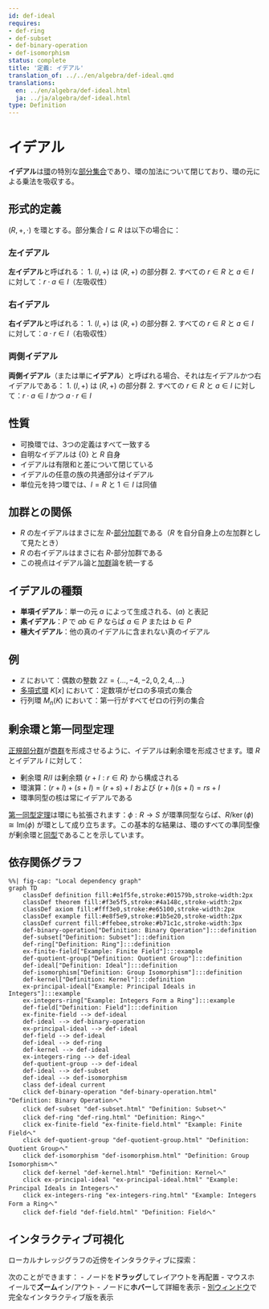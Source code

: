 ```yaml
---
id: def-ideal
requires:
- def-ring
- def-subset
- def-binary-operation
- def-isomorphism
status: complete
title: '定義: イデアル'
translation_of: ../../en/algebra/def-ideal.qmd
translations:
  en: ../en/algebra/def-ideal.html
  ja: ../ja/algebra/def-ideal.html
type: Definition
---
```


# イデアル {#def-ideal}

**イデアル**は[環](def-ring.qmd)の特別な[部分集合](../logic-set-theory/def-subset.qmd)であり、環の加法について閉じており、環の元による乗法を吸収する。

## 形式的定義

$(R, +, \cdot)$ を環とする。部分集合 $I \subseteq R$ は以下の場合に：

### 左イデアル

**左イデアル**と呼ばれる：
1. $(I, +)$ は $(R, +)$ の部分群
2. すべての $r \in R$ と $a \in I$ に対して：$r \cdot a \in I$（左吸収性）

### 右イデアル

**右イデアル**と呼ばれる：
1. $(I, +)$ は $(R, +)$ の部分群
2. すべての $r \in R$ と $a \in I$ に対して：$a \cdot r \in I$（右吸収性）

### 両側イデアル

**両側イデアル**（または単に**イデアル**）と呼ばれる場合、それは左イデアルかつ右イデアルである：
1. $(I, +)$ は $(R, +)$ の部分群
2. すべての $r \in R$ と $a \in I$ に対して：$r \cdot a \in I$ かつ $a \cdot r \in I$

## 性質

- 可換環では、3つの定義はすべて一致する
- 自明なイデアルは $\{0\}$ と $R$ 自身
- イデアルは有限和と差について閉じている
- イデアルの任意の族の共通部分はイデアル
- 単位元を持つ環では、$I = R$ と $1 \in I$ は同値

## 加群との関係

- $R$ の左イデアルはまさに左 $R$-[部分加群](def-module.qmd)である（$R$ を自分自身上の左加群として見たとき）
- $R$ の右イデアルはまさに右 $R$-部分加群である
- この視点はイデアル論と[加群](def-module.qmd)論を統一する

## イデアルの種類

- **単項イデアル**：単一の元 $a$ によって生成される、$(a)$ と表記
- **素イデアル**：$P$ で $ab \in P$ ならば $a \in P$ または $b \in P$
- **極大イデアル**：他の真のイデアルに含まれない真のイデアル

## 例

- $\mathbb{Z}$ において：偶数の整数 $2\mathbb{Z} = \{..., -4, -2, 0, 2, 4, ...\}$
- [多項式環](def-polynomial-ring.qmd) $K[x]$ において：定数項がゼロの多項式の集合
- 行列環 $M_n(K)$ において：第一行がすべてゼロの行列の集合

## 剰余環と第一同型定理

[正規部分群](def-normal-subgroup.qmd)が[商群](def-quotient-group.qmd)を形成させるように、イデアルは剰余環を形成させます。環 $R$ とイデアル $I$ に対して：

- 剰余環 $R/I$ は剰余類 $\{r + I : r \in R\}$ から構成される
- 環演算：$(r + I) + (s + I) = (r + s) + I$ および $(r + I)(s + I) = rs + I$
- 環準同型の核は常にイデアルである

[第一同型定理](thm-first-isomorphism.qmd)は環にも拡張されます：$\phi: R \to S$ が環準同型ならば、$R/\ker(\phi) \cong \text{Im}(\phi)$ が環として成り立ちます。この基本的な結果は、環のすべての準同型像が剰余環と[同型](def-isomorphism.qmd)であることを示しています。

## 依存関係グラフ

```mermaid
%%| fig-cap: "Local dependency graph"
graph TD
    classDef definition fill:#e1f5fe,stroke:#01579b,stroke-width:2px
    classDef theorem fill:#f3e5f5,stroke:#4a148c,stroke-width:2px
    classDef axiom fill:#fff3e0,stroke:#e65100,stroke-width:2px
    classDef example fill:#e8f5e9,stroke:#1b5e20,stroke-width:2px
    classDef current fill:#ffebee,stroke:#b71c1c,stroke-width:3px
    def-binary-operation["Definition: Binary Operation"]:::definition
    def-subset["Definition: Subset"]:::definition
    def-ring["Definition: Ring"]:::definition
    ex-finite-field["Example: Finite Field"]:::example
    def-quotient-group["Definition: Quotient Group"]:::definition
    def-ideal["Definition: Ideal"]:::definition
    def-isomorphism["Definition: Group Isomorphism"]:::definition
    def-kernel["Definition: Kernel"]:::definition
    ex-principal-ideal["Example: Principal Ideals in Integers"]:::example
    ex-integers-ring["Example: Integers Form a Ring"]:::example
    def-field["Definition: Field"]:::definition
    ex-finite-field --> def-ideal
    def-ideal --> def-binary-operation
    ex-principal-ideal --> def-ideal
    def-field --> def-ideal
    def-ideal --> def-ring
    def-kernel --> def-ideal
    ex-integers-ring --> def-ideal
    def-quotient-group --> def-ideal
    def-ideal --> def-subset
    def-ideal --> def-isomorphism
    class def-ideal current
    click def-binary-operation "def-binary-operation.html" "Definition: Binary Operationへ"
    click def-subset "def-subset.html" "Definition: Subsetへ"
    click def-ring "def-ring.html" "Definition: Ringへ"
    click ex-finite-field "ex-finite-field.html" "Example: Finite Fieldへ"
    click def-quotient-group "def-quotient-group.html" "Definition: Quotient Groupへ"
    click def-isomorphism "def-isomorphism.html" "Definition: Group Isomorphismへ"
    click def-kernel "def-kernel.html" "Definition: Kernelへ"
    click ex-principal-ideal "ex-principal-ideal.html" "Example: Principal Ideals in Integersへ"
    click ex-integers-ring "ex-integers-ring.html" "Example: Integers Form a Ringへ"
    click def-field "def-field.html" "Definition: Fieldへ"
```

## インタラクティブ可視化

ローカルナレッジグラフの近傍をインタラクティブに探索：

::: {.graph-viz data-id="def-ideal" data-width="700" data-height="500"}
:::

次のことができます：
- ノードを**ドラッグ**してレイアウトを再配置
- マウスホイールで**ズーム**イン/アウト
- ノードに**ホバー**して詳細を表示
- [別ウィンドウ](../../output/interactive/def-ideal.html){target="_blank"}で完全なインタラクティブ版を表示

